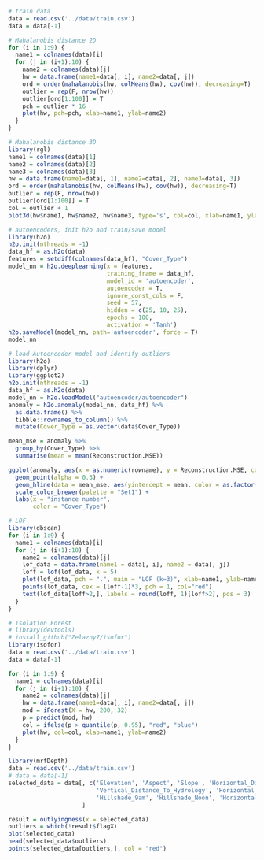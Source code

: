 ```r
# train data
data = read.csv('../data/train.csv')
data = data[-1]
```

```r
# Mahalanobis distance 2D
for (i in 1:9) {
  name1 = colnames(data)[i]
  for (j in (i+1):10) {
    name2 = colnames(data)[j]
    hw = data.frame(name1=data[, i], name2=data[, j])
    ord = order(mahalanobis(hw, colMeans(hw), cov(hw)), decreasing=T)
    outlier = rep(F, nrow(hw))
    outlier[ord[1:100]] = T
    pch = outlier * 16
    plot(hw, pch=pch, xlab=name1, ylab=name2)
  }
}
```
```r
# Mahalanobis distance 3D
library(rgl)
name1 = colnames(data)[1]
name2 = colnames(data)[2]
name3 = colnames(data)[3]
hw = data.frame(name1=data[, 1], name2=data[, 2], name3=data[, 3])
ord = order(mahalanobis(hw, colMeans(hw), cov(hw)), decreasing=T)
outlier = rep(F, nrow(hw))
outlier[ord[1:100]] = T
col = outlier + 1
plot3d(hw$name1, hw$name2, hw$name3, type='s', col=col, xlab=name1, ylab=name2, zlab=name3)

```

```r
# autoencoders, init h2o and train/save model
library(h2o)
h2o.init(nthreads = -1)
data_hf = as.h2o(data)
features = setdiff(colnames(data_hf), "Cover_Type")
model_nn = h2o.deeplearning(x = features, 
                            training_frame = data_hf, 
                            model_id = 'autoencoder',
                            autoencoder = T,
                            ignore_const_cols = F,
                            seed = 57,
                            hidden = c(25, 10, 25),
                            epochs = 100,
                            activation = 'Tanh')
h2o.saveModel(model_nn, path='autoencoder', force = T)
model_nn
```

```r
# load Autoencoder model and identify outliers
library(h2o)
library(dplyr)
library(ggplot2)
h2o.init(nthreads = -1)
data_hf = as.h2o(data)
model_nn = h2o.loadModel("autoencoder/autoencoder")
anomaly = h2o.anomaly(model_nn, data_hf) %>%
  as.data.frame() %>%
  tibble::rownames_to_column() %>%
  mutate(Cover_Type = as.vector(data$Cover_Type))

mean_mse = anomaly %>%
  group_by(Cover_Type) %>%
  summarise(mean = mean(Reconstruction.MSE))

ggplot(anomaly, aes(x = as.numeric(rowname), y = Reconstruction.MSE, color = as.factor(Cover_Type))) +
  geom_point(alpha = 0.3) +
  geom_hline(data = mean_mse, aes(yintercept = mean, color = as.factor(Cover_Type))) +
  scale_color_brewer(palette = "Set1") +
  labs(x = "instance number",
       color = "Cover_Type")

```

```r
# LOF
library(dbscan)
for (i in 1:9) {
  name1 = colnames(data)[i]
  for (j in (i+1):10) {
    name2 = colnames(data)[j]
    lof_data = data.frame(name1 = data[, i], name2 = data[, j])
    loff = lof(lof_data, k = 5)
    plot(lof_data, pch = ".", main = "LOF (k=3)", xlab=name1, ylab=name2)
    points(lof_data, cex = (loff-1)*3, pch = 1, col="red")
    text(lof_data[loff>2,], labels = round(loff, 1)[loff>2], pos = 3)
  }
}
```


```r
# Isolation Forest
# library(devtools)
# install_github("Zelazny7/isofor")
library(isofor)
data = read.csv('../data/train.csv')
data = data[-1]

for (i in 1:9) {
  name1 = colnames(data)[i]
  for (j in (i+1):10) {
    name2 = colnames(data)[j]
    hw = data.frame(name1=data[, i], name2=data[, j])
    mod = iForest(X = hw, 200, 32)
    p = predict(mod, hw)
    col = ifelse(p > quantile(p, 0.95), "red", "blue")
    plot(hw, col=col, xlab=name1, ylab=name2)
  }
}
```

```r

library(mrfDepth)
data = read.csv('../data/train.csv')
# data = data[-1]
selected_data = data[, c('Elevation', 'Aspect', 'Slope', 'Horizontal_Distance_To_Hydrology', 
                         'Vertical_Distance_To_Hydrology', 'Horizontal_Distance_To_Roadways', 
                         'Hillshade_9am', 'Hillshade_Noon', 'Horizontal_Distance_To_Fire_Points')
                     ]

result = outlyingness(x = selected_data)
outliers = which(!result$flagX)
plot(selected_data)
head(selected_data$outliers)
points(selected_data[outliers,], col = "red")
```


